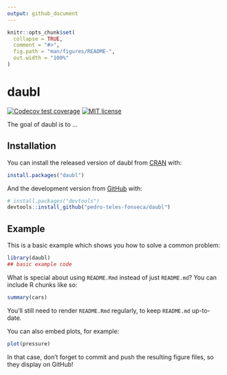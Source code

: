 ```yaml
---
output: github_document
---
```


<!-- README.md is generated from README.Rmd. Please edit that file -->

```r
knitr::opts_chunk$set(
  collapse = TRUE,
  comment = "#>",
  fig.path = "man/figures/README-",
  out.width = "100%"
)
```

# daubl

  <!-- badges: start -->
  [![Codecov test coverage](https://codecov.io/gh/pedro-teles-fonseca/daubl/branch/master/graph/badge.svg)](https://codecov.io/gh/pedro-teles-fonseca/daubl?branch=master)
  [![MIT
license](https://img.shields.io/badge/License-MIT-brightgreen.svg)](https://lbesson.mit-license.org/)
  <!-- badges: end -->

The goal of daubl is to ...

## Installation

You can install the released version of daubl from [CRAN](https://CRAN.R-project.org) with:

``` r
install.packages("daubl")
```

And the development version from [GitHub](https://github.com/) with:

``` r
# install.packages("devtools")
devtools::install_github("pedro-teles-fonseca/daubl")
```
## Example

This is a basic example which shows you how to solve a common problem:

```r
library(daubl)
## basic example code
```

What is special about using `README.Rmd` instead of just `README.md`? You can include R chunks like so:

```r
summary(cars)
```

You'll still need to render `README.Rmd` regularly, to keep `README.md` up-to-date.

You can also embed plots, for example:

```r
plot(pressure)
```

In that case, don't forget to commit and push the resulting figure files, so they display on GitHub!
